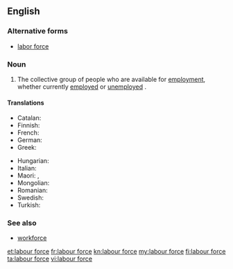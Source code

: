 ==English==
{{wikipedia|labour force}}

===Alternative forms===
* [[labor force]] {{qualifier|US}}

===Noun===
{{en-noun|-}} {{lb|en|British spelling}}

# The collective group of people who are available for [[employment]], whether currently [[employed]] or [[unemployed]] {{qualifier|though sometimes only those unemployed people who are seeking work are included}}.

====Translations====
{{trans-top|people available for employment}}
* Catalan: {{t|ca|mà d'obra|f}}
* Finnish: {{t+|fi|työvoima}}
* French: {{t+|fr|main-d'œuvre|f}}
* German: {{t+|de|Arbeitskraft}}
* Greek: {{t|el|εργατικό δυναμικό|n}}
{{trans-mid}}
* Hungarian: {{t+|hu|munkaerő}}
* Italian: {{t+|it|manodopera|f}}
* Maori: {{t|mi|hunga mahi }}, {{t|mi|taimahi}}
* Mongolian: {{t|mn|ажиллах хүч}}
* Romanian: {{t+|ro|forță de muncă|f}}
* Swedish: {{t+|sv|arbetskraft|c}}
* Turkish: {{t+|tr|işgücü}}
{{trans-bottom}}

===See also===
* [[workforce]]

[[et:labour force]]
[[fr:labour force]]
[[kn:labour force]]
[[my:labour force]]
[[fi:labour force]]
[[ta:labour force]]
[[vi:labour force]]